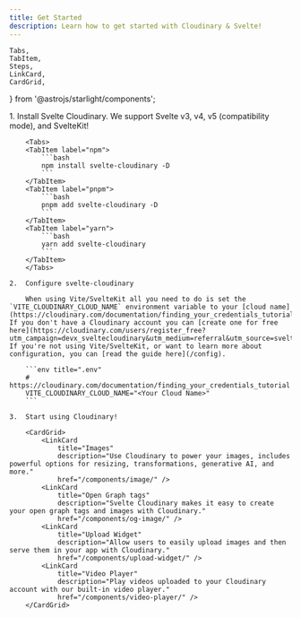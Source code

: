 ```yaml
---
title: Get Started
description: Learn how to get started with Cloudinary & Svelte!
---
```


	Tabs,
	TabItem,
	Steps,
	LinkCard,
	CardGrid,
} from '@astrojs/starlight/components';

<Steps>
    1.  Install Svelte Cloudinary. We support Svelte v3, v4, v5 (compatibility mode), and SvelteKit!

        <Tabs>
        <TabItem label="npm">
            ```bash
            npm install svelte-cloudinary -D
            ```
        </TabItem>
        <TabItem label="pnpm">
            ```bash
            pnpm add svelte-cloudinary -D
            ```
        </TabItem>
        <TabItem label="yarn">
            ```bash
            yarn add svelte-cloudinary
            ```
        </TabItem>
        </Tabs>

    2.  Configure svelte-cloudinary

        When using Vite/SvelteKit all you need to do is set the `VITE_CLOUDINARY_CLOUD_NAME` environment variable to your [cloud name](https://cloudinary.com/documentation/finding_your_credentials_tutorial). If you don't have a Cloudinary account you can [create one for free here](https://cloudinary.com/users/register_free?utm_campaign=devx_sveltecloudinary&utm_medium=referral&utm_source=sveltecloudinary)! If you're not using Vite/SvelteKit, or want to learn more about configuration, you can [read the guide here](/config).

        ```env title=".env"
        # https://cloudinary.com/documentation/finding_your_credentials_tutorial
        VITE_CLOUDINARY_CLOUD_NAME="<Your Cloud Name>"
        ```

    3.  Start using Cloudinary!

        <CardGrid>
            <LinkCard
                title="Images"
                description="Use Cloudinary to power your images, includes powerful options for resizing, transformations, generative AI, and more."
                href="/components/image/" />
            <LinkCard
                title="Open Graph tags"
                description="Svelte Cloudinary makes it easy to create your open graph tags and images with Cloudinary."
                href="/components/og-image/" />
            <LinkCard
                title="Upload Widget"
                description="Allow users to easily upload images and then serve them in your app with Cloudinary."
                href="/components/upload-widget/" />
            <LinkCard
                title="Video Player"
                description="Play videos uploaded to your Cloudinary account with our built-in video player."
                href="/components/video-player/" />
        </CardGrid>

</Steps>
